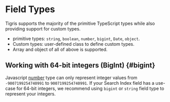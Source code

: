 # Field Types

Tigris supports the majority of the primitive TypeScript types while also
providing support for custom types.

- primitive types: `string`, `boolean`, `number`, `bigint`, `Date`, `object`.
- Custom types: user-defined class to define custom types.
- Array and object of all of above is supported.

## Working with 64-bit integers (BigInt) {#bigint}

Javascript [number](https://developer.mozilla.org/en-US/docs/Web/JavaScript/references/Global_Objects/Number) type
can only represent integer values from `-9007199254740991` to `9007199254740991`. If your Search Index
field has a use-case for 64-bit integers, we recommend using `bigint` or `string` field type to represent
your integers.
